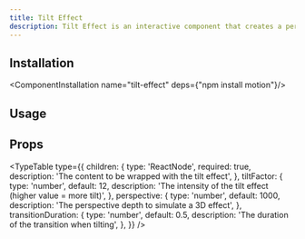 ```yaml
---
title: Tilt Effect
description: Tilt Effect is an interactive component that creates a perspective effect by making buttons, cards or images respond to mouse movements.
---
```


<ComponentCodePreview name="tilt-effect"/>

## Installation

<ComponentInstallation name="tilt-effect" deps={"npm install motion"}/>

## Usage

<CodeRenderer name="tilt-effect"/>

## Props

<TypeTable
    type={{
        children: {
            type: 'ReactNode',
            required: true,
            description: 'The content to be wrapped with the tilt effect',
        },
        tiltFactor: {
            type: 'number',
            default: 12,
            description:
                'The intensity of the tilt effect (higher value = more tilt)',
        },
        perspective: {
            type: 'number',
            default: 1000,
            description: 'The perspective depth to simulate a 3D effect',
        },
        transitionDuration: {
            type: 'number',
            default: 0.5,
            description: 'The duration of the transition when tilting',
        },
    }}
/>

